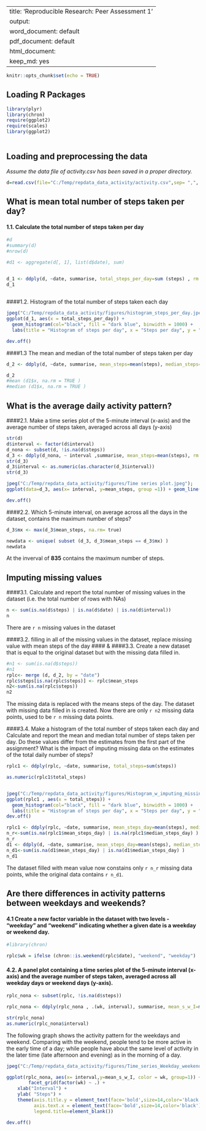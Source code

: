 

---
title: 'Reproducible Research: Peer Assessment 1'
output:
  word_document: default
  pdf_document: default
  html_document:
    keep_md: yes
---



```r
knitr::opts_chunk$set(echo = TRUE)

```

## Loading R Packages

```R

library(plyr)
library(chron)
require(ggplot2)
require(scales)
library(ggplot2)
 
```


## Loading and preprocessing the data
*Assume the data file of activity.csv has been saved in a proper directory.*
```R
d=read.csv(file="C:/Temp/repdata_data_activity/activity.csv",sep= ",", h=T)

```
## What is mean total number of steps taken per day?
####    1.1. Calculate the total number of steps taken per day

```R
#d
#summary(d)
#nrow(d)

#d1 <- aggregate(d[, 1], list(d$date), sum)


d_1 <- ddply(d, ~date, summarise, total_steps_per_day=sum (steps) , rm.na = TRUE )
d_1
 
```

####1.2. Histogram of the total number of steps taken each day
```R
jpeg("C:/Temp/repdata_data_activity/figures/histogram_steps_per_day.jpeg");
ggplot(d_1, aes(x = total_steps_per_day)) +
  geom_histogram(col="black", fill = "dark blue", binwidth = 1000) +
  labs(title = "Histogram of steps per day", x = "Steps per day", y = "Frequency")

dev.off()
```

####1.3 The mean and median of the total number of steps taken per day
```R
d_2 <- ddply(d, ~date, summarise, mean_steps=mean(steps), median_steps= median(steps) , rm.na = TRUE )

d_2
#mean (d1$x, na.rm = TRUE )
#median (d1$x, na.rm = TRUE )
```

## What is the average daily activity pattern?

####2.1. Make a time series plot of the 5-minute interval (x-axis) and the average number of steps taken, averaged across all days (y-axis) 


```R
str(d)
d$interval <- factor(d$interval)
d_nona <- subset(d, !is.na(d$steps))
d_3 <- ddply(d_nona, ~ interval ,summarise, mean_steps=mean(steps), rm.na = TRUE)
str(d_3)
d_3$interval <- as.numeric(as.character(d_3$interval))
str(d_3)
```

```R

jpeg("C:/Temp/repdata_data_activity/figures/Time series plot.jpeg");
ggplot(data=d_3, aes(x= interval, y=mean_steps, group =1)) + geom_line(color= "dark blue")

dev.off()
```


####2.2. Which 5-minute interval, on average across all the days in the dataset, contains the maximum number of steps?

```R
d_3$mx <- max(d_3$mean_steps, na.rm= true)

newdata <- unique( subset (d_3, d_3$mean_steps == d_3$mx) )
newdata

```
At the inverval of **835** contains the maximum number of steps.

## Imputing missing values

####3.1. Calculate and report the total number of missing values in the dataset (i.e. the total number of rows with NAs)  

```R

n <- sum(is.na(d$steps) | is.na(d$date) | is.na(d$interval))
n


```
 
There are `r n` missing values in the dataset


####3.2. filling in all of the missing values in the dataset, replace missing value with mean steps of the day
#### &
####3.3. Create a new dataset that is equal to the original dataset but with the missing data filled in.

```R
#n1 <- sum(is.na(d$steps))
#n1
rplc<- merge (d, d_2, by = "date")
rplc$steps[is.na(rplc$steps)] <- rplc$mean_steps
n2<-sum(is.na(rplc$steps))
n2
```
The missing data is replaced with the means steps of the day. 
The dataset with missing data filled in is created. Now there are only `r n2` missing data points, used to be `r n` missing data points.



####3.4. Make a histogram of the total number of steps taken each day and Calculate and report the mean and median total number of steps taken per day. Do these values differ from the estimates from the first part of the assignment? What is the impact of imputing missing data on the estimates of the total daily number of steps?

```R

rplc1 <- ddply(rplc, ~date, summarise, total_steps=sum(steps))

as.numeric(rplc1$total_steps)


jpeg("C:/Temp/repdata_data_activity/figures/Histogram_w_imputing_missing.jpeg");
ggplot(rplc1 , aes(x = total_steps)) +
  geom_histogram(col="black", fill = "dark blue", binwidth = 1000) +
  labs(title = "Histogram of steps per day", x = "Steps per day", y = "Frequency")
dev.off()

```

```R

rplc1 <- ddply(rplc, ~date, summarise, mean_steps_day=mean(steps), median_steps_day= median(steps))
n_r<-sum(is.na(rplc1$mean_steps_day) | is.na(rplc1$median_steps_day) )
n_r
d1 <- ddply(d, ~date, summarise, mean_steps_day=mean(steps), median_steps_day= median(steps))
n_d1<-sum(is.na(d1$mean_steps_day) | is.na(d1$median_steps_day) )
n_d1

```
The dataset filled with mean value now constains only `r n_r`  missing data points, while the original data contains `r n_d1`.


## Are there differences in activity patterns between weekdays and weekends?

#### 4.1 Create a new factor variable in the dataset with two levels - "weekday" and "weekend" indicating whether a given date is a weekday or weekend day.

```R

#library(chron)

rplc$wk = ifelse (chron::is.weekend(rplc$date), "weekend", "weekday")

```
#### 4.2. A panel plot containing a time series plot of the 5-minute interval (x-axis) and the average number of steps taken, averaged across all weekday days or weekend days (y-axis).

```R
 
rplc_nona <- subset(rplc, !is.na(d$steps))

rplc_nona <- ddply(rplc_nona , .(wk, interval), summarise, mean_s_w_I=mean(steps))

str(rplc_nona)
as.numeric(rplc_nona$interval)

```
The following graph shows the activity pattern for the weekdays and weekend. Comparing with the weekend, people tend to be more active in the early time of a day; while people have about the same level of activity in the later time (late afternoon and evening) as in the morning of a day. 

```R

jpeg("C:/Temp/repdata_data_activity/figures/Time_series_Weekday_weekend.jpeg");

ggplot(rplc_nona, aes(x= interval,y=mean_s_w_I, color = wk, group=1)) +geom_line() +
        facet_grid(factor(wk) ~ .) +
    xlab("Interval") +
    ylab( "Steps") +
    theme(axis.title.y = element_text(face='bold',size=14,color='black', vjust=1),
          axis.text.x = element_text(face='bold',size=14,color='black'),
          legend.title=element_blank())

dev.off()



```
